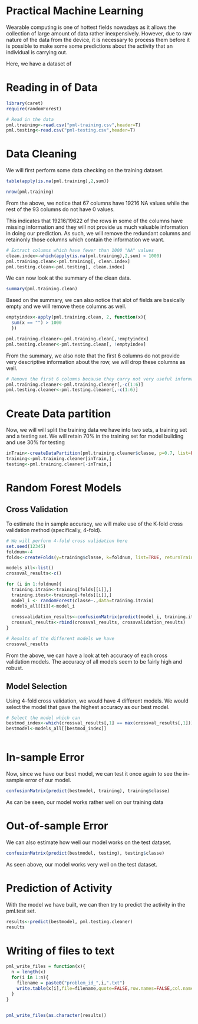Practical Machine Learning
========================================================

Wearable computing is one of hottest fields nowadays as it allows the collection
of large amount of data rather inexpensively. However, due to raw nature of the
data from the device, it is necessary to process them before it is possible to
make some some predictions about the activity that an individual is carrying out.

Here, we have a dataset of 

# Reading in of Data

```r
library(caret)
require(randomForest)

# Read in the data
pml.training<-read.csv("pml-training.csv",header=T)
pml.testing<-read.csv("pml-testing.csv",header=T)
```

# Data Cleaning

We will first perform some data checking on the training dataset.
```r
table(apply(is.na(pml.training),2,sum))

nrow(pml.training)
```
From the above, we notice that 67 columns have 19216 NA values while the rest of the 93
columns do not have 0 values. 

This indicates that 19216/19622 of the rows in some of the columns have missing information
and they will not provide us much valuable information in doing our prediction. As such, we 
will remove the redundant columns and retainonly those columns which contain the information
we want.


```r
# Extract columns which have fewer than 1000 "NA" values
clean.index<-which(apply(is.na(pml.training),2,sum) < 1000)
pml.training.clean<-pml.training[, clean.index]
pml.testing.clean<-pml.testing[, clean.index]
```

We can now look at the summary of the clean data.

```r
summary(pml.training.clean)
```

Based on the summary, we can also notice that alot of fields
are basically empty and we will remove these columns as well.

```r
emptyindex<-apply(pml.training.clean, 2, function(x){
  sum(x == "") > 1000
  })

pml.training.cleaner<-pml.training.clean[,!emptyindex]
pml.testing.cleaner<-pml.testing.clean[, !emptyindex]
```

From the summary, we also note that the first 6 columns do not provide very
descriptive information about the row, we will drop these columns as well.

```r
# Remove the first 6 columns because they carry not very useful information
pml.training.cleaner<-pml.training.cleaner[,-c(1:6)]
pml.testing.cleaner<-pml.testing.cleaner[,-c(1:6)]
```

# Create Data partition

Now, we will will split the training data we have into two sets, a training set
and a testing set. We will retain 70% in the training set for model building and 
use 30% for testing
```r
inTrain<-createDataPartition(pml.training.cleaner$classe, p=0.7, list=FALSE)
training<-pml.training.cleaner[inTrain,]
testing<-pml.training.cleaner[-inTrain,]
```

# Random Forest Models

## Cross Validation
To estimate the in sample accuracy, we will make use of the K-fold cross validation
method (specifically, 4-fold). 

```r
# We will perform 4-fold cross validation here
set.seed(12345)
foldnum<-4
folds<-createFolds(y=training$classe, k=foldnum, list=TRUE, returnTrain=TRUE)

models_all<-list()
crossval_results<-c()

for (i in 1:foldnum){
  training.itrain<-training[folds[[i]],]
  training.itest<-training[-folds[[i]],]
  model_i <- randomForest(classe~.,data=training.itrain)
  models_all[[i]]<-model_i
  
  crossvalidation_results<-confusionMatrix(predict(model_i, training.itest), training.itest$classe)$overall
  crossval_results<-rbind(crossval_results, crossvalidation_results)
}

# Results of the different models we have
crossval_results
```

From the above, we can have a look at teh accuracy of each cross validation models. The accuracy of all models
seem to be fairly high and robust.

## Model Selection

Using 4-fold cross validation, we would have 4 different models. We would select the model that gave the highest
accuracy as our best model.

```r
# Select the model which can 
bestmod_index<-which(crossval_results[,1] == max(crossval_results[,1]))
bestmodel<-models_all[[bestmod_index]]



```


# In-sample Error

Now, since we have our best model, we can test it once again to see the in-sample
error of our model.

```r
confusionMatrix(predict(bestmodel, training), training$classe)
```

As can be seen, our model works rather well on our training data

# Out-of-sample Error

We can also estimate how well our model works on the test dataset.

```r
confusionMatrix(predict(bestmodel, testing), testing$classe)
```

As seen above, our model works very well on the test dataset.


# Prediction of Activity

With the model we have built, we can then try to predict the activity in the pml.test set.

```r
results<-predict(bestmodel, pml.testing.cleaner)
results
```

# Writing of files to text

```r
pml_write_files = function(x){
  n = length(x)
  for(i in 1:n){
    filename = paste0("problem_id_",i,".txt")
    write.table(x[i],file=filename,quote=FALSE,row.names=FALSE,col.names=FALSE)
  }
}


pml_write_files(as.character(results))

```

